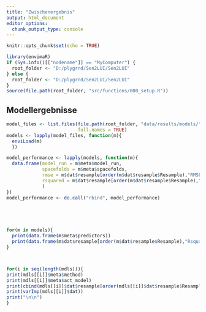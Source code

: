 ```yaml
---
title: "Zwischenergebnis"
output: html_document
editor_options: 
  chunk_output_type: console
---
```


```r
knitr::opts_chunk$set(echo = TRUE)

library(envimaR)
if (Sys.info()[["nodename"]] == "MyComputer") {
  root_folder <- "D:/plygrnd/Sen2LUI/Sen2LUI"
} else {
  root_folder <- "D:/plygrnd/Sen2LUI/Sen2LUI"
}
source(file.path(root_folder, "src/functions/000_setup.R"))
```


## Modellergebnisse


```r
model_files <- list.files(file.path(root_folder, "data/results/models/"), pattern = glob2rx("model_20210514_21*.rds"),
                          full.names = TRUE)
models <- lapply(model_files, function(m){
  enviLoad(m)
  })

model_performance <- lapply(models, function(m){
  data.frame(model_run = m$meta$model_run,
             spacefolds = m$meta$spacefolds,
             rmse = m$dat$resample[order(m$dat$resample$Resample),"RMSE"],
             rsquared = m$dat$resample[order(m$dat$resample$Resample),"Rsquared"]
             )
})
model_performance <- do.call("rbind", model_performance)





for(m in models){
  print(data.frame(m$meta$predictors))
  print(data.frame(m$dat$resample[order(m$dat$resample$Resample),"Rsquared"], m$meta$spacefolds))
}



for(i in seq(length(mdls))){
print(mdls[[i]]$meta$method)
print(mdls[[i]]$meta$act_model)
print(cbind(mdls[[i]]$dat$resample[order(mdls[[i]]$dat$resample$Resample),], mdls[[i]]$meta$spacefolds))
print(varImp(mdls[[i]]$dat))
print("\n\n")
}


```

